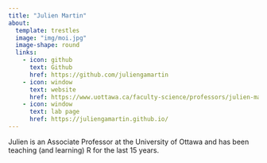 ```yaml
---
title: "Julien Martin"
about:
  template: trestles
  image: "img/moi.jpg"
  image-shape: round
  links:
    - icon: github
      text: Github
      href: https://github.com/juliengamartin
    - icon: window
      text: website
      href: https://www.uottawa.ca/faculty-science/professors/julien-martin
    - icon: window
      text: lab page
      href: https://juliengamartin.github.io/
---
```


Julien is an Associate Professor at the University of Ottawa and has been teaching (and learning) R for the last 15 years. 

